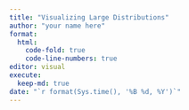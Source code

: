 ```yaml
---
title: "Visualizing Large Distributions"
author: "your name here"
format:
  html: 
    code-fold: true
    code-line-numbers: true
editor: visual
execute:
  keep-md: true
date: "`r format(Sys.time(), '%B %d, %Y')`"
---
```



